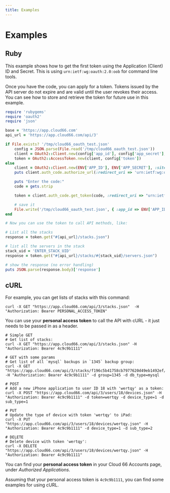 ```yaml
---
title: Examples
---
```


# Examples

## Ruby

This example shows how to get the first token using the Application (Client) ID and Secret. This is using `urn:ietf:wg:oauth:2.0:oob` for command line tools.

Once you have the code, you can apply for a token. Tokens issued by the API server do not expire and are valid until the user revokes their access. You can see how to store and retrieve the token for future use in this example.

```ruby
require 'rubygems'
require 'oauth2'
require 'json'

base = 'https://app.cloud66.com'
api_url = 'https://app.cloud66.com/api/3'

if File.exists? '/tmp/cloud66_oauth_test.json'
    config = JSON.parse(File.read('/tmp/cloud66_oauth_test.json'))
    client = OAuth2::Client.new(config['app_id'], config['app_secret'], :site => base)
    token = OAuth2::AccessToken.new(client, config['token'])
else
    client = OAuth2::Client.new(ENV['APP_ID'], ENV['APP_SECRET'], :site => base)
    puts client.auth_code.authorize_url(:redirect_uri => 'urn:ietf:wg:oauth:2.0:oob', :scope => 'public admin redeploy')

    puts "Enter the code:"
    code = gets.strip

    token = client.auth_code.get_token(code, :redirect_uri => "urn:ietf:wg:oauth:2.0:oob")

    # save it
    File.write('/tmp/cloud66_oauth_test.json', { :app_id => ENV['APP_ID'], :app_secret => ENV['APP_SECRET'], :token => token.token }.to_json)
end

# Now you can use the token to call API methods, like:

# List all the stacks
response = token.get("#{api_url}/stacks.json")

# list all the servers in the stack
stack_uid = 'ENTER_STACK_UID'
response = token.get("#{api_url}/stacks/#{stack_uid}/servers.json")

# show the response (no error handling)
puts JSON.parse(response.body)['response']
```


## cURL

For example, you can get lists of stacks with this command:

```shell
curl -X GET "https://app.cloud66.com/api/3/stacks.json"  -H "Authorization: Bearer PERSONAL_ACCESS_TOKEN"
```

You can use your **personal access token** to call the API with cURL - it just needs to be passed in as a header.

```shell
# Simple GET
# Get list of stacks:
curl -X GET "https://app.cloud66.com/api/3/stacks.json" -H "Authorization: Bearer 4c9c9b1111"

# GET with some params
# Get list of all `mysql` backups in `1345` backup group:
curl -X GET "https://app.cloud66.com/api/3/stacks/f196c5b41758cb7977620d49eb1492ef/backups.json" -H "Authorization: Bearer 4c9c9b1111" -d group=1345 -d db_type=mysql

# POST
# Add a new iPhone application to user ID 18 with 'wertqy' as a token:
curl -X POST "https://app.cloud66.com/api/3/users/18/devices.json" -H "Authorization: Bearer 4c9c9b1111" -d token=wertqy -d device_type=1 -d sub_type=1

# PUT
# Update the type of device with token 'wertqy' to iPad:
curl -X PUT "https://app.cloud66.com/api/3/users/18/devices/wertqy.json" -H "Authorization: Bearer 4c9c9b1111" -d device_type=1 -d sub_type=2

# DELETE
# Delete device with token 'wertqy':
curl -X DELETE "https://app.cloud66.com/api/3/users/18/devices/wertqy.json" -H "Authorization: Bearer 4c9c9b1111"
```

<Callout type="info" title="Finding your personal access token">
    You can find your <b>personal access token</b> in your Cloud 66 Accounts page, under <i>Authorized Applications</i>.
</Callout>

Assuming that your personal access token is `4c9c9b1111`, you can find some examples for using cURL.
